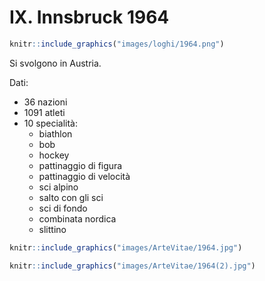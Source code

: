 # IX. Innsbruck 1964 {-}

```{r, echo=FALSE, out.width='40%', fig.cap='IX edizione dei Giochi olimpici invernali'}
knitr::include_graphics("images/loghi/1964.png")
```

Si svolgono in Austria.

Dati:

* 36 nazioni
* 1091 atleti
* 10 specialità:
  * biathlon
  * bob
  * hockey
  * pattinaggio di figura
  * pattinaggio di velocità
  * sci alpino
  * salto con gli sci
  * sci di fondo
  * combinata nordica
  * slittino
  
```{r, echo=FALSE, out.width='80%', fig.cap='Innsbruck 1964. Il pattinatore americano Janice Smith con la faccia nella neve dopo aver finito la propria gara dei 1500 metri di pattinaggio.(Artevitae)'}
knitr::include_graphics("images/ArteVitae/1964.jpg")
```

```{r, echo=FALSE, out.width='80%', fig.cap='Innsbruck 1964. Una foto dei circa 80mila spettatori che assisterono alla gara di salto con gli sci.'}
knitr::include_graphics("images/ArteVitae/1964(2).jpg")
```
